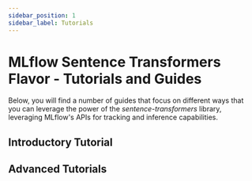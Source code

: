 ```yaml
---
sidebar_position: 1
sidebar_label: Tutorials
---
```




# MLflow Sentence Transformers Flavor - Tutorials and Guides

Below, you will find a number of guides that focus on different ways that you can leverage the power of the _sentence-transformers_ library, leveraging MLflow's
APIs for tracking and inference capabilities.

## Introductory Tutorial

<CardGroup>
  <PageCard headerText="Sentence Transformers Quickstart" link="/llms/sentence-transformers/tutorials/quickstart/sentence-transformers-quickstart.html" text="Learn the very basics of using the Sentence Transformers package with MLflow to generate sentence embeddings from a logged model in both native and generic Python function formats." />
</CardGroup>

## Advanced Tutorials

<CardGroup>
  <PageCard headerText="Semantic Similarity Tutorial" link="/llms/sentence-transformers/tutorials/semantic-similarity/semantic-similarity-sentence-transformers.html" text="Learn how to leverage sentence embeddings to determine similarity scores between two sentences." />
  <PageCard headerText="Semantic Search Tutorial" link="/llms/sentence-transformers/tutorials/semantic-search/semantic-search-sentence-transformers.html" text="Learn how to use sentence embeddings to find the most similar embedding within a corpus of text." />
  <PageCard headerText="Paraphrase Mining Tutorial" link="/llms/sentence-transformers/tutorials/paraphrase-mining/paraphrase-mining-sentence-transformers.html" text="Explore the power of paraphrase mining to identify semantically similar sentences in a corpus of text." />
</CardGroup>